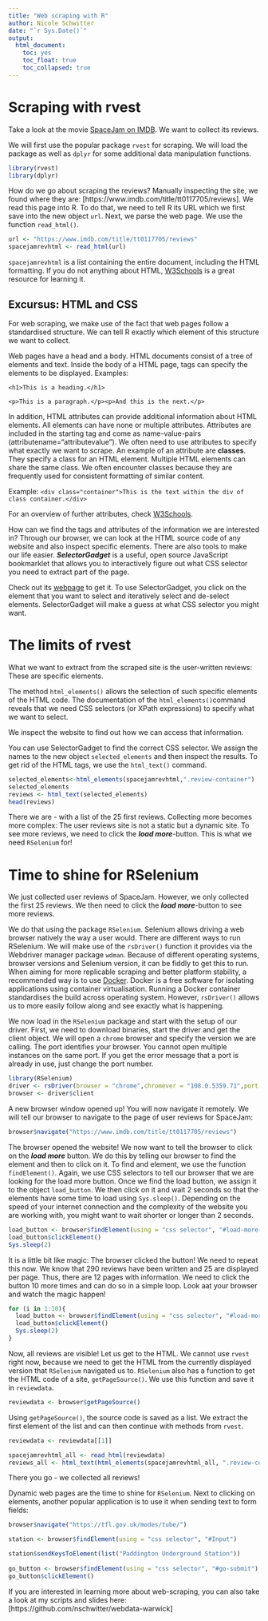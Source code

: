 ---
title: "Web scraping with R"
author: Nicole Schwitter
date: "`r Sys.Date()`"
output: 
  html_document:
    toc: yes
    toc_float: true
    toc_collapsed: true
---

# Scraping with rvest

Take a look at the movie [SpaceJam on IMDB](https://www.imdb.com/title/tt0117705/). We want to collect its reviews. 

We will first use the popular package `rvest` for scraping. We will load the package as well as `dplyr` for some additional data manipulation functions.

```{r}
library(rvest)
library(dplyr)
```

How do we go about scraping the reviews? Manually inspecting the site, we found where they are: [https://www.imdb.com/title/tt0117705/reviews]. We read this page into R. To do that, we need to tell R its URL which we first save into the new object `url`. Next, we parse the web page. We use the function `read_html()`.

```{r}
url <- "https://www.imdb.com/title/tt0117705/reviews"
spacejamrevhtml <- read_html(url)
```

`spacejamrevhtml` is a list containing the entire document, including the HTML formatting. If you do not anything about HTML, [W3Schools](https://www.w3schools.com) is a great resource for learning it. 

## Excursus: HTML and CSS

For web scraping, we make use of the fact that web pages follow a standardised structure. We can tell R exactly which element of this structure we want to collect. 

Web pages have a head and a body. HTML documents consist of a tree of elements and text. Inside the body of a HTML page, tags can specify the elements to be displayed. 
Examples:

`<h1>This is a heading.</h1>`

`<p>This is a paragraph.</p><p>And this is the next.</p>`

In addition, HTML attributes can provide additional information about HTML elements. All elements can have none or multiple attributes. Attributes are included in the starting tag and come as name-value-pairs (attributename="attributevalue"). We often need to use attributes to specify what exactly we want to scrape. An example of an attribute are **classes**. They specify a class for an HTML element. Multiple HTML elements can share the same class. We often encounter classes because they are frequently used for consistent formatting of similar content. 

Example: `<div class="container">This is the text within the div of class container.</div> `

For an overview of further attributes, check [W3Schools](https://www.w3schools.com/html/html_attributes.asp).

How can we find the tags and attributes of the information we are interested in? Through our browser, we can look at the HTML source code of any website and also inspect specific elements. There are also tools to make our life easier.  ***SelectorGadget*** is a useful, open source JavaScript bookmarklet that allows you to interactively figure out what CSS selector you need to extract part of the page.

Check out its [webpage](https://selectorgadget.com/) to get it. To use SelectorGadget, you click on the element that you want to select and iteratively select and de-select elements. SelectorGadget will make a guess at what CSS selector you might want.


# The limits of rvest

What we want to extract from the scraped site is the user-written reviews: These are specific elements. 

The  method `html_elements()` allows the selection of such specific elements of the HTML code. The documentation of the `html_elements()`command reveals that we need CSS selectors (or XPath expressions) to specify what we want to select. 

We inspect the website to find out how we can access that information. 

You can use SelectorGadget to find the correct CSS selector. We assign the names to the new object `selected_elements` and then inspect the results. To get rid of the HTML tags, we use the `html_text()` command.

```{r}
selected_elements<-html_elements(spacejamrevhtml,".review-container")
selected_elements
reviews <- html_text(selected_elements)
head(reviews)
```

There we are - with a list of the 25 first reviews. Collecting more becomes more complex: The user reviews site is not a static but a dynamic site. To see more reviews, we need to click the ***load more***-button. This is what we need `RSelenium` for!

# Time to shine for RSelenium

We just collected user reviews of SpaceJam. However, we only collected the first 25 reviews. We then need to click the ***load more***-button to see more reviews.

We do that using the package `RSelenium`. Selenium allows driving a web browser natively the way a user would. There are different ways to run RSelenium. We will make use of the `rsDriver()` function it provides via the Webdriver manager package `wdman`. Because of different operating systems, browser versions and Selenium version, it can be fiddly to get this to run. When aiming for more replicable scraping and better platform stability, a recommended way is to use [Docker](https://www.docker.com/products/docker-desktop/). Docker is a free software for isolating applications using container virtualisation. Running a Docker container standardises the build across operating system. However, `rsDriver()` allows us to more easily follow along and see exactly what is happening. 

We now load in the `RSelenium` package and start with the setup of our driver. First, we need to download binaries, start the driver and get the client object. We will open a `chrome` browser and specify the version we are calling. The port identifies your browser. You cannot open multiple instances on the same port. If you get the error message that a port is already in use, just change the port number. 

```{r}
library(RSelenium)
driver <- rsDriver(browser = "chrome",chromever = "108.0.5359.71",port = 4448L)
browser <- driver$client
```

A new browser window opened up! You will now navigate it remotely. We will tell our browser to navigate to the page of user reviews for SpaceJam:

```{r}
browser$navigate("https://www.imdb.com/title/tt0117705/reviews")
```

The browser opened the website! We now want to tell the browser to click on the ***load more*** button. We do this by telling our browser to find the element and then to click on it. To find and element, we use the function `findElement()`. Again, we use CSS selectors to tell our browser that we are looking for the load more button. Once we find the load button, we assign it to the object `load_button`. We then click on it and wait 2 seconds so that the elements have some time to load using `Sys.sleep()`. Depending on the speed of your internet connection and the complexity of the website you are working with, you might want to wait shorter or longer than 2 seconds. 

```{r}
load_button <- browser$findElement(using = "css selector", "#load-more-trigger")
load_button$clickElement()
Sys.sleep(2) 
```

It is a little bit like magic: The browser clicked the button! We need to repeat this now. We know that 290 reviews have been written and 25 are displayed per page. Thus, there are 12 pages with information. We need to click the button 10 more times and can do so in a simple loop. Look aat your browser and watch the magic happen!

```{r}
for (i in 1:10){
  load_button <- browser$findElement(using = "css selector", "#load-more-trigger")
  load_button$clickElement()
  Sys.sleep(2)
}
```

Now, all reviews are visible! Let us get to the HTML. We cannot use `rvest` right now, because we need to get the HTML from the currently displayed version that `RSelenium` navigated us to. `RSelenium` also has a function to get the HTML code of a site, `getPageSource()`. We use this function and save it in `reviewdata`.

```{r}
reviewdata <- browser$getPageSource()
```

Using `getPageSource()`, the source code is saved as a list. We extract the first element of the list and can then continue with methods from `rvest`.

```{r}
reviewdata <- reviewdata[[1]]

spacejamrevhtml_all <- read_html(reviewdata)
reviews_all <- html_text(html_elements(spacejamrevhtml_all, ".review-container"))
```

There you go - we collected all reviews!

Dynamic web pages are the time to shine for `RSelenium`. Next to clicking on elements, another popular application is to use it when sending text to form fields:

```{r}
browser$navigate("https://tfl.gov.uk/modes/tube/")

station <- browser$findElement(using = "css selector", "#Input")

station$sendKeysToElement(list("Paddington Underground Station"))
                               
go_button <- browser$findElement(using = "css selector", "#go-submit")
go_button$clickElement()
```

If you are interested in learning more about web-scraping, you can also take a look at my scripts and slides here: [https://github.com/nschwitter/webdata-warwick]